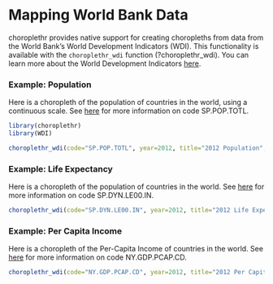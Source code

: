 <!--
%\VignetteEngine{knitr}
%\VignetteIndexEntry{f) Mapping World Bank Data}
-->

Mapping World Bank Data
========================================================
  
choroplethr provides native support for creating choropleths from data from the World Bank's World Development Indicators (WDI). This functionality is available with the `choroplethr_wdi` function (?choroplethr_wdi).  You can learn more about the World Development Indicators [here](http://data.worldbank.org/products/wdi). 


### Example: Population

Here is a choropleth of the population of countries in the world, using a continuous scale.  See [here](http://data.worldbank.org/indicator/SP.POP.TOTL) for more information on code SP.POP.TOTL.

```r
library(choroplethr)
library(WDI) 

choroplethr_wdi(code="SP.POP.TOTL", year=2012, title="2012 Population", num_colors=1)
```

### Example: Life Expectancy

Here is a choropleth of the population of countries in the world.  See [here](http://data.worldbank.org/indicator/SP.DYN.LE00.IN) for more information on code SP.DYN.LE00.IN.

```r
choroplethr_wdi(code="SP.DYN.LE00.IN", year=2012, title="2012 Life Expectancy")
```

### Example: Per Capita Income

Here is a choropleth of the Per-Capita Income of countries in the world.  See [here](http://data.worldbank.org/indicator/NY.GDP.PCAP.CD) for more information on code NY.GDP.PCAP.CD.

```r
choroplethr_wdi(code="NY.GDP.PCAP.CD", year=2012, title="2012 Per Capita Income")
```